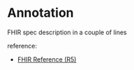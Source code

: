 

<Meta of={Stories} />

# Annotation

FHIR spec description in a couple of lines

reference:
* [ FHIR Reference (R5)](http://hl7.org/fhir/datatypes.html#annotation)


<Canvas of={Stories.Display} />

<Canvas of={Stories.ValidationErrors} />

<Canvas of={Stories.Structure} />
